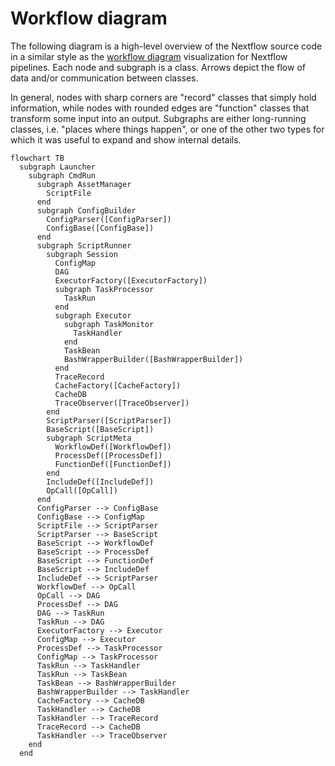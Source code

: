 # Workflow diagram

The following diagram is a high-level overview of the Nextflow source code in a similar style as the [workflow diagram][workflow-diagram] visualization for Nextflow pipelines. Each node and subgraph is a class. Arrows depict the flow of data and/or communication between classes.

In general, nodes with sharp corners are "record" classes that simply hold information, while nodes with rounded edges are "function" classes that transform some input into an output. Subgraphs are either long-running classes, i.e. "places where things happen", or one of the other two types for which it was useful to expand and show internal details.

```mermaid
flowchart TB
  subgraph Launcher
    subgraph CmdRun
      subgraph AssetManager
        ScriptFile
      end
      subgraph ConfigBuilder
        ConfigParser([ConfigParser])
        ConfigBase([ConfigBase])
      end
      subgraph ScriptRunner
        subgraph Session
          ConfigMap
          DAG
          ExecutorFactory([ExecutorFactory])
          subgraph TaskProcessor
            TaskRun
          end
          subgraph Executor
            subgraph TaskMonitor
              TaskHandler
            end
            TaskBean
            BashWrapperBuilder([BashWrapperBuilder])
          end
          TraceRecord
          CacheFactory([CacheFactory])
          CacheDB
          TraceObserver([TraceObserver])
        end
        ScriptParser([ScriptParser])
        BaseScript([BaseScript])
        subgraph ScriptMeta
          WorkflowDef([WorkflowDef])
          ProcessDef([ProcessDef])
          FunctionDef([FunctionDef])
        end
        IncludeDef([IncludeDef])
        OpCall([OpCall])
      end
      ConfigParser --> ConfigBase
      ConfigBase --> ConfigMap
      ScriptFile --> ScriptParser
      ScriptParser --> BaseScript
      BaseScript --> WorkflowDef
      BaseScript --> ProcessDef
      BaseScript --> FunctionDef
      BaseScript --> IncludeDef
      IncludeDef --> ScriptParser
      WorkflowDef --> OpCall
      OpCall --> DAG
      ProcessDef --> DAG
      DAG --> TaskRun
      TaskRun --> DAG
      ExecutorFactory --> Executor
      ConfigMap --> Executor
      ProcessDef --> TaskProcessor
      ConfigMap --> TaskProcessor
      TaskRun --> TaskHandler
      TaskRun --> TaskBean
      TaskBean --> BashWrapperBuilder
      BashWrapperBuilder --> TaskHandler
      CacheFactory --> CacheDB
      TaskHandler --> CacheDB
      TaskHandler --> TraceRecord
      TraceRecord --> CacheDB
      TaskHandler --> TraceObserver
    end
  end
```

[workflow-diagram]: /nextflow_docs/nextflow_repo/docs/reports#workflow-diagram.mdx
